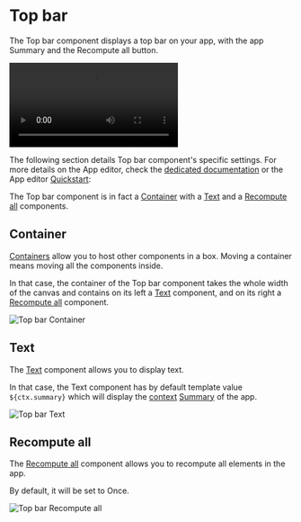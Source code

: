 
# Top bar

The Top bar component displays a top bar on your app, with the app Summary and the Recompute all button.

<video
	className="border-2 rounded-lg object-cover w-full h-full dark:border-gray-800"
	controls
	src="/videos/topbar.mp4"
/>

The following section details Top bar component's specific settings. For more details on the App editor, check the [dedicated documentation](../0_app_editor/index.mdx) or the App editor [Quickstart](../../getting_started/7_apps_quickstart/index.mdx):

<div className="grid grid-cols-2 gap-6 mb-4">
	<DocCard
		color="orange"
		title="App editor Documentation"
		description="The app editor is a low-code builder to create custom User Interfaces with a mix of drag-and-drop and code."
		href="/docs/apps/app_editor"
	/>
	<DocCard
		color="orange"
		title="Apps quickstart"
		description="Learn how to build your first app in a matter of minutes."
		href="/docs/getting_started/apps_quickstart"
	/>
</div>

The Top bar component is in fact a [Container](#container) with a [Text](#text) and a [Recompute all](#recompute-all) components.

## Container

[Containers](./container.mdx) allow you to host other components in a box. Moving a container means moving all the components inside.

In that case, the container of the Top bar component takes the whole width of the canvas and contains on its left a [Text](#text) component, and on its right a [Recompute all](#recompute-all) component.

![Top bar Container](../../assets/apps/4_app_component_library/topbar_container.png "Top bar Container")

## Text

The [Text](./text.mdx) component allows you to display text.

In that case, the Text component has by default template value `${ctx.summary}` which will display the [context](../2_outputs.mdx#app-context) [Summary](../0_toolbar.md#app-summary) of the app.

![Top bar Text](../../assets/apps/4_app_component_library/topbar_text.png "Top bar Text")

## Recompute all

The [Recompute all](./recompute_all.mdx) component allows you to recompute all elements in the app.

By default, it will be set to Once.

![Top bar Recompute all](../../assets/apps/4_app_component_library/topbar_recomputeall.png "Top bar Text")